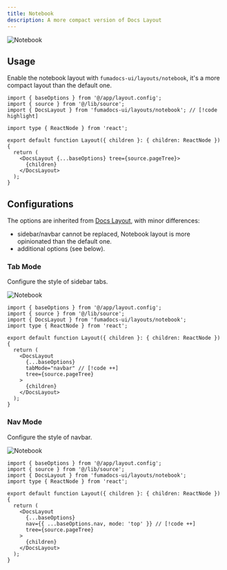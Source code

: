```yaml
---
title: Notebook
description: A more compact version of Docs Layout
---
```


![Notebook](/docs/notebook.png)

## Usage

Enable the notebook layout with `fumadocs-ui/layouts/notebook`, it's a more compact layout than the default one.

```tsx title="layout.tsx"
import { baseOptions } from '@/app/layout.config';
import { source } from '@/lib/source';
import { DocsLayout } from 'fumadocs-ui/layouts/notebook'; // [!code highlight]

import type { ReactNode } from 'react';

export default function Layout({ children }: { children: ReactNode }) {
  return (
    <DocsLayout {...baseOptions} tree={source.pageTree}>
      {children}
    </DocsLayout>
  );
}
```

## Configurations

The options are inherited from [Docs Layout](/docs/ui/layouts/docs), with minor differences:

- sidebar/navbar cannot be replaced, Notebook layout is more opinionated than the default one.
- additional options (see below).

### Tab Mode

Configure the style of sidebar tabs.

![Notebook](/docs/notebook-tab-mode.png)

```tsx title="layout.tsx"
import { baseOptions } from '@/app/layout.config';
import { source } from '@/lib/source';
import { DocsLayout } from 'fumadocs-ui/layouts/notebook';
import type { ReactNode } from 'react';

export default function Layout({ children }: { children: ReactNode }) {
  return (
    <DocsLayout
      {...baseOptions}
      tabMode="navbar" // [!code ++]
      tree={source.pageTree}
    >
      {children}
    </DocsLayout>
  );
}
```

### Nav Mode

Configure the style of navbar.

![Notebook](/docs/notebook-nav-mode.png)

```tsx title="layout.tsx"
import { baseOptions } from '@/app/layout.config';
import { source } from '@/lib/source';
import { DocsLayout } from 'fumadocs-ui/layouts/notebook';
import type { ReactNode } from 'react';

export default function Layout({ children }: { children: ReactNode }) {
  return (
    <DocsLayout
      {...baseOptions}
      nav={{ ...baseOptions.nav, mode: 'top' }} // [!code ++]
      tree={source.pageTree}
    >
      {children}
    </DocsLayout>
  );
}
```
